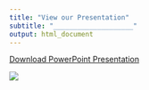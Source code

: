```yaml
---
title: "View our Presentation"
subtitle: "____________________"
output: html_document
---
```


[Download PowerPoint Presentation](https://myuva-my.sharepoint.com/:p:/g/personal/yhu2bk_virginia_edu/ETfuQhszwmpLmpVctl3Sg8sBo0A58ua0qMW9oiEV1mdBzg?e=kXLLFH)

![](img/ppt.png)

